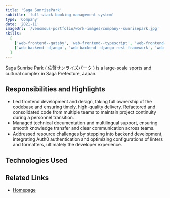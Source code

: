```yaml
---
title: 'Saga SunrisePark'
subtitle: 'full-stack booking management system'
type: 'Company'
date: '2021-11'
imageUrl: '/venomous-portfolio/work-images/company--sunrisepark.jpg'
skills:
  [
    ['web-frontend--gatsby', 'web-frontend--typescript', 'web-frontend--sass'],
    ['web-backend--django', 'web-backend--django-rest-framework', 'web-backend--graphql'],
  ]
---
```



Saga Sunrise Park ( 佐贺サンライズパーク ) is a large-scale sports and cultural complex in Saga Prefecture, Japan.

## Responsibilities and Highlights

- Led frontend development and design, taking full ownership of the codebase and ensuring timely, high-quality delivery. Refactored and consolidated code from multiple teams to maintain project continuity during a personnel transition.
- Managed technical documentation and multilingual support, ensuring smooth knowledge transfer and clear communication across teams.
- Addressed resource challenges by stepping into backend development, integrating Auth0 authentication and optimizing configurations of linters and formatters, ultimately the developer experience.

## Technologies Used

<WorkContentLayoutSkills
  size={50}
  skills={frontmatter.skills.flat()}
  class="flex w-full justify-start"
/>

## Related Links

- [Homepage](https://saga-sunrisepark.com/)
